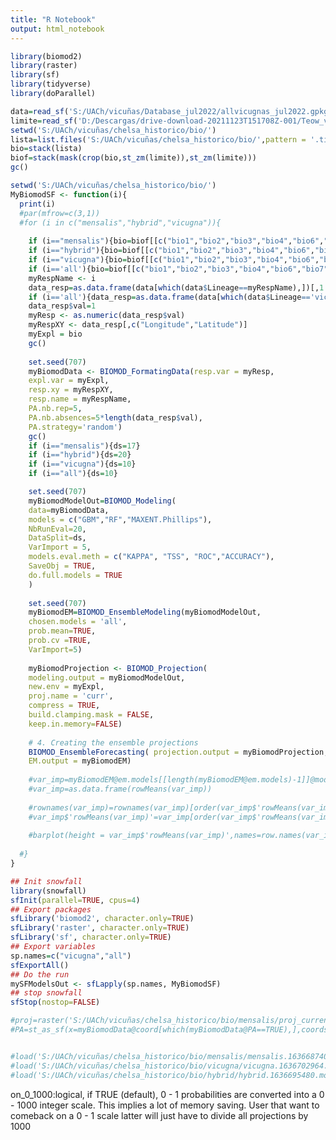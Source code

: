 ---
title: "R Notebook"
output: html_notebook
---

```{r}
library(biomod2)
library(raster)
library(sf)
library(tidyverse)
library(doParallel)
```
```{r}
data=read_sf('S:/UACh/vicuñas/Database_jul2022/allvicugnas_jul2022.gpkg')
limite=read_sf('D:/Descargas/drive-download-20211123T151708Z-001/Teow_vicugna1/teow_vicugna1.shp')
setwd('S:/UACh/vicuñas/chelsa_historico/bio/')
lista=list.files('S:/UACh/vicuñas/chelsa_historico/bio/',pattern = '.tif')
bio=stack(lista)
biof=stack(mask(crop(bio,st_zm(limite)),st_zm(limite)))
gc()
```

```{r}
setwd('S:/UACh/vicuñas/chelsa_historico/bio/')
MyBiomodSF <- function(i){
  print(i)
  #par(mfrow=c(3,1))
  #for (i in c("mensalis","hybrid","vicugna")){
    
    if (i=="mensalis"){bio=biof[[c("bio1","bio2","bio3","bio4","bio6","bio7","bio8","bio10","bio12","bio14","bio15","bio19")]]}
    if (i=="hybrid"){bio=biof[[c("bio1","bio2","bio3","bio4","bio6","bio7","bio8","bio10","bio12","bio14","bio15","bio19")]]}
    if (i=="vicugna"){bio=biof[[c("bio1","bio2","bio3","bio4","bio6","bio7","bio8","bio10","bio12","bio14","bio15","bio19")]]}
    if (i=='all'){bio=biof[[c("bio1","bio2","bio3","bio4","bio6","bio7","bio8","bio10","bio12","bio14","bio15","bio19")]]}
    myRespName <- i
    data_resp=as.data.frame(data[which(data$Lineage==myRespName),])[,1:6]
    if (i=='all'){data_resp=as.data.frame(data[which(data$Lineage=='vicugna'|data$Lineage=='hybrid'|data$Lineage=='mensalis'),])[,1:6]}
    data_resp$val=1
    myResp <- as.numeric(data_resp$val)
    myRespXY <- data_resp[,c("Longitude","Latitude")]
    myExpl = bio
    gc()
    
    set.seed(707)
    myBiomodData <- BIOMOD_FormatingData(resp.var = myResp,
    expl.var = myExpl,
    resp.xy = myRespXY,
    resp.name = myRespName,
    PA.nb.rep=5,
    PA.nb.absences=5*length(data_resp$val),
    PA.strategy='random')
    gc()
    if (i=="mensalis"){ds=17}
    if (i=="hybrid"){ds=20}
    if (i=="vicugna"){ds=10}
    if (i=="all"){ds=10}

    set.seed(707)
    myBiomodModelOut=BIOMOD_Modeling(
    data=myBiomodData,
    models = c("GBM","RF","MAXENT.Phillips"),
    NbRunEval=20,
    DataSplit=ds,
    VarImport = 5,
    models.eval.meth = c("KAPPA", "TSS", "ROC","ACCURACY"),
    SaveObj = TRUE,
    do.full.models = TRUE
    )
    
    set.seed(707)
    myBiomodEM=BIOMOD_EnsembleModeling(myBiomodModelOut,
    chosen.models = 'all',
    prob.mean=TRUE,
    prob.cv =TRUE,
    VarImport=5)
    
    myBiomodProjection <- BIOMOD_Projection(
    modeling.output = myBiomodModelOut,
    new.env = myExpl,
    proj.name = 'curr',
    compress = TRUE,
    build.clamping.mask = FALSE,
    keep.in.memory=FALSE)
    
    # 4. Creating the ensemble projections
    BIOMOD_EnsembleForecasting( projection.output = myBiomodProjection,
    EM.output = myBiomodEM)
    
    #var_imp=myBiomodEM@em.models[[length(myBiomodEM@em.models)-1]]@model_variables_importance
    #var_imp=as.data.frame(rowMeans(var_imp))
    
    #rownames(var_imp)=rownames(var_imp)[order(var_imp$'rowMeans(var_imp)',decreasing=TRUE)]
    #var_imp$'rowMeans(var_imp)'=var_imp[order(var_imp$'rowMeans(var_imp)',decreasing=TRUE),]
    
    #barplot(height = var_imp$'rowMeans(var_imp)',names=row.names(var_imp),main=paste('variable importance',myRespName))
    
  #}
}

## Init snowfall
library(snowfall)
sfInit(parallel=TRUE, cpus=4)
## Export packages
sfLibrary('biomod2', character.only=TRUE)
sfLibrary('raster', character.only=TRUE)
sfLibrary('sf', character.only=TRUE)
## Export variables
sp.names=c("vicugna","all")
sfExportAll() 
## Do the run
mySFModelsOut <- sfLapply(sp.names, MyBiomodSF)
## stop snowfall
sfStop(nostop=FALSE)

#proj=raster('S:/UACh/vicuñas/chelsa_historico/bio/mensalis/proj_current/proj_current_mensalis_ensemble.grd')
#PA=st_as_sf(x=myBiomodData@coord[which(myBiomodData@PA==TRUE),],coords = c('Longitude','Latitude'))


#load('S:/UACh/vicuñas/chelsa_historico/bio/mensalis/mensalis.1636687400.models.out')
#load('S:/UACh/vicuñas/chelsa_historico/bio/vicugna/vicugna.1636702964.models.out')
#load('S:/UACh/vicuñas/chelsa_historico/bio/hybrid/hybrid.1636695480.models.out')
```

on_0_1000:logical, if TRUE (default), 0 - 1 probabilities are converted into a 0 - 1000 integer scale. This implies a lot of memory saving. User that want to comeback on a 0 - 1 scale latter will just have to divide all projections by 1000
